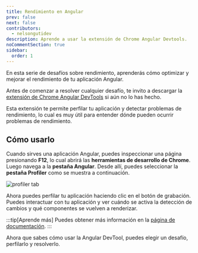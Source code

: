 ---
title: Rendimiento en Angular
prev: false
next: false
contributors:
  - nelsongutidev
description: Aprende a usar la extensión de Chrome Angular Devtools.
noCommentSection: true
sidebar:
  order: 1
---


En esta serie de desafíos sobre rendimiento, aprenderás cómo optimizar y mejorar el rendimiento de tu aplicación Angular.

Antes de comenzar a resolver cualquier desafío, te invito a descargar la [extensión de Chrome Angular DevTools](https://chrome.google.com/webstore/detail/angular-devtools/ienfalfjdbdpebioblfackkekamfmbnh) si aún no lo has hecho.

Esta extensión te permite perfilar tu aplicación y detectar problemas de rendimiento, lo cual es muy útil para entender dónde pueden ocurrir problemas de rendimiento.

## Cómo usarlo

Cuando sirves una aplicación Angular, puedes inspeccionar una página presionando <b>F12</b>, lo cual abrirá las <b>herramientas de desarrollo de Chrome</b>. Luego navega a la <b>pestaña Angular</b>. Desde allí, puedes seleccionar la <b>pestaña Profiler</b> como se muestra a continuación.

![profiler tab](../../../../../assets/performance/profiler-tab.png 'Profiler tab')

Ahora puedes perfilar tu aplicación haciendo clic en el botón de grabación. Puedes interactuar con tu aplicación y ver cuándo se activa la detección de cambios y qué componentes se vuelven a renderizar.

:::tip[Aprende más]
Puedes obtener más información en la [página de documentación](https://angular.io/guide/devtools).
:::

Ahora que sabes cómo usar la Angular DevTool, puedes elegir un desafío, perfilarlo y resolverlo.

<LinkCard
  title="🟢 Default vs OnPush"
  description="Aprende la diferencia entre las estrategias de detección de cambios Default y OnPush."
  href="/es/challenges/performance/34-default-vs-onpush/"
/>

<LinkCard
  title="🟢 Memoización"
  description="Aprende sobre el poder de los pure pipes."
  href="/es/challenges/performance/35-memoization/"
/>

<LinkCard
  title="🟠 Optimizando el Change Detection"
  description="Aprende sobre como optimizar tu aplicacion entendiendo bien el change detection en Angular"
  href="/es/challenges/performance/12-optimize-change-detection/"
/>
